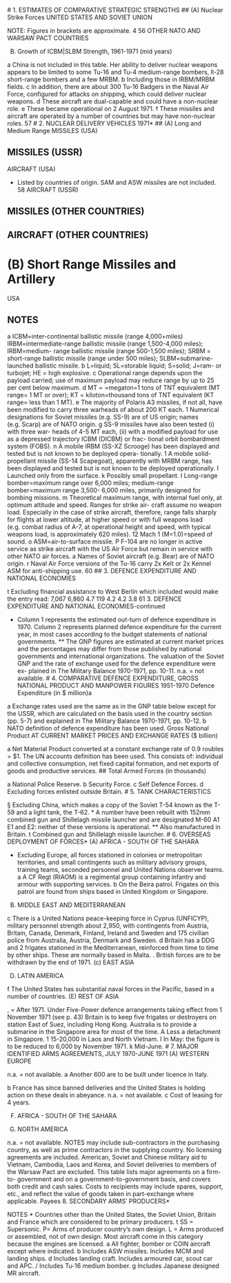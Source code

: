\# 1. ESTIMATES OF COMPARATIVE STRATEGIC STRENGTHS \## (A) Nuclear Strike Forces UNITED STATES AND SOVIET UNION

NOTE: Figures in brackets are approximate. 4 56 OTHER NATO AND WARSAW PACT COUNTRIES

(B) Growth of ICBM\|SLBM Strength, 1961-1971 (mid years)

a China is not included in this table. Her ability to deliver nuclear weapons appears to be limited to some Tu-16 and Tu-4 medium-range bombers, Il-28 short-range bombers and a few MRBM. b Including those in IRBM/MRBM fields. c In addition, there are about 300 Tu-16 Badgers in the Naval Air Force, configured for attacks on shipping, which could deliver nuclear weapons. d These aircraft are dual-capable and could have a non-nuclear role. e These became operational on 2 August 1971. f These missiles and aircraft are operated by a number of countries but may have non-nuclear roles. 57 \# 2. NUCLEAR DELIVERY VEHICLES 1971\* \## (A) Long and Medium Range MISSILES (USA)

## MISSILES (USSR)

AIRCRAFT (USA)

-   Listed by countries of origin. SAM and ASW missiles are not included. 58 AIRCRAFT (USSR)

## MISSILES (OTHER COUNTRIES)

## AIRCRAFT (OTHER COUNTRIES)

# (B) Short Range Missiles and Artillery

USA

## NOTES

a ICBM=inter-continental ballistic missile (range 4,000+miles) IRBM=intermediate-range ballistic missile (range 1,500-4,000 miles); IRBM=medium- range ballistic missile (range 500-1,500 miles); SRBM = short-range ballistic missile (range under 500 miles); SLBM=submarine-launched ballistic missile. b L=liquid; SL=storable liquid; S=solid; J=ram- or turbojet; HE = high explosive. c Operational range depends upon the payload carried; use of maximum payload may reduce range by up to 25 per cent below maximum. d MT = =megaton=1 tons of TNT equivalent (MT range= 1 MT or over); KT = kiloton=thousand tons of TNT equivalent (KT range= less than 1 MT). e The majority of Polaris A3 missiles, if not all, have been modified to carry three warheads of about 200 KT each. 1 Numerical designations for Soviet missiles (e.g. SS-9) are of US origin; names (e.g. Scarp) are of NATO origin. g SS-9 missiles have also been tested (i) with three war- heads of 4-5 MT each, (ii) with a modified payload for use as a depressed trajectory ICBM (DICBM) or frac- tional orbit bombardment system (FOBS). n A mobile IRBM (SS-XZ Scrooge) has been displayed and tested but is not known to be deployed opera- tionally. 1 A mobile solid-propellant missile (SS-14 Scapegoat), apparently with MRBM range, has been displayed and tested but is not known to be deployed operationally. I Launched only from the surface. k Possibly small propellant. I Long-range bomber=maximum range over 6,000 miles; medium-range bomber=maximum range 3,500- 6,000 miles, primarily designed for bombing missions. m Theoretical maximum range, with internal fuel only, at optimum altitude and speed. Ranges for strike air- craft assume no weapon load. Especially in the case of strike aircraft, therefore, range falls sharply for flights at lower altitude, at higher speed or with full weapons load (e.g. combat radius of A-7, at operational height and speed, with typical weapons load, is approximately 620 miles). 12 Mach 1 (M=1.0)=speed of sound. o ASM=air-to-surface missile. P F-104 are no longer in active service as strike aircraft with the US Air Force but remain in service with other NATO air forces. a Names of Soviet aircraft (e.g. Bear) are of NATO origin. r Naval Air Force versions of the Tu-16 carry 2x Kelt or 2x Kennel ASM for anti-shipping use. 60 \## 3. DEFENCE EXPENDITURE AND NATIONAL ECONOMIES

t Excluding financial assistance to West Berlin which included would make the entry read: 7,067 6,860 4.7 119 4.2 4.2 3.8 61 3. DEFENCE EXPENDITURE AND NATIONAL ECONOMIES-continued

-   Column 1 represents the estimated out-turn of defence expenditure in 1970. Column 2 represents planned defence expenditure for the current year, in most cases according to the budget statements of national governments. \*\* The GNP figures are estimated at current market prices and the percentages may differ from those published by national governments and international organizations. The valuation of the Soviet GNP and the rate of exchange used for the defence expenditure were ex- plained in The Military Balance 1970-1971, pp. 10-11. n.a. = not available. \# 4. COMPARATIVE DEFENCE EXPENDITURE, GROSS NATIONAL PRODUCT AND MANPOWER FIGURES 1951-1970 Defence Expenditure (in \$ million)a

a Exchange rates used are the same as in the GNP table below except for the USSR, which are calculated on the basis used in the country section (pp. 5-7) and explained in The Military Balance 1970-1971, pp. 10-12. b NATO definition of defence expenditure has been used. Gross National Product AT CURRENT MARKET PRICES AND EXCHANGE RATES (\$ billion)

a Net Material Product converted at a constant exchange rate of 0.9 roubles = \$1. The UN accounts definition has been used. This consists of: individual and collective consumption, net fixed capital formation, and net exports of goods and productive services. \## Total Armed Forces (in thousands)

a National Police Reserve. b Security Force. c Self Defence Forces. d Excluding forces enlisted outside Britain. \# 5. TANK CHARACTERISTICS

§ Excluding China, which makes a copy of the Soviet T-54 known as the T-59 and a light tank, the T-62. \* A number have been rebuilt with 152mm combined gun and Shillelagh missile launcher and are designated M-60 A1 E1 and E2: neither of these versions is operational. \*\* Also manufactured in Britain. t Combined gun and Shillelagh missile launcher. \# 6. OVERSEAS DEPLOYMENT OF FORCES\* (A) AFRICA - SOUTH OF THE SAHARA

-   Excluding Europe, all forces stationed in colonies or metropolitan territories, and small contingents such as military advisory groups, training teams, seconded personnel and United Nations observer teams. a A CF Regt (RIAOM) is a regimental group containing infantry and armour with supporting services. b On the Beira patrol. Frigates on this patrol are found from ships based in United Kingdom or Singapore.

(B) MIDDLE EAST AND MEDITERRANEAN

c There is a United Nations peace-keeping force in Cyprus (UNFICYP), military personnel strength about 2,950, with contingents from Austria, Britain, Canada, Denmark, Finland, Ireland and Sweden and 175 civilian police from Australia, Austria, Denmark and Sweden. d Britain has a DDG and 2 frigates stationed in the Mediterranean, reinforced from time to time by other ships. These are normally based in Malta. . British forces are to be withdrawn by the end of 1971. (c) EAST ASIA

(D) LATIN AMERICA

f The United States has substantial naval forces in the Pacific, based in a number of countries. (E) REST OF ASIA

, = After 1971. Under Five-Power defence arrangements taking effect from 1 November 1971 (see p. 43) Britain is to keep five frigates or destroyers on station East of Suez, including Hong Kong. Australia is to provide a submarine in the Singapore area for most of the time. A Less a detachment in Singapore. 1 15-20,000 in Laos and North Vietnam. I In May: the figure is to be reduced to 6,000 by November 1971. k Mid-June. \# 7. MAJOR IDENTIFIED ARMS AGREEMENTS, JULY 1970-JUNE 1971 (A) WESTERN EUROPE

n.a. = not available. a Another 600 are to be built under licence in Italy.

b France has since banned deliveries and the United States is holding action on these deals in abeyance. n.a. = not available. c Cost of leasing for 4 years.

(F) AFRICA - SOUTH OF THE SAHARA

(G) NORTH AMERICA

n.a. = not available. NOTES may include sub-contractors in the purchasing country, as well as prime contractors in the supplying country. No licensing agreements are included. American, Soviet and Chinese military aid to Vietnam, Cambodia, Laos and Korea, and Soviet deliveries to members of the Warsaw Pact are excluded. This table lists major agreements on a firm-to- government and on a government-to-government basis, and covers both credit and cash sales. Costs to recipients may include spares, support, etc., and reflect the value of goods taken in part-exchange where applicable. Payees 8. SECONDARY ARMS' PRODUCERS\*

NOTES \* Countries other than the United States, the Soviet Union, Britain and France which are considered to be primary producers. t SS = Supersonic. P= Arms of producer country's own design. L = Arms produced or assembled, not of own design. Most aircraft come in this category because the engines are licensed. a All fighter, bomber or COIN aircraft except where indicated. b Includes ASW missiles. Includes MCM and landing ships. d Includes landing craft. Includes armoured car, scout car and APC. / Includes Tu-16 medium bomber. g Includes Japanese designed MR aircraft.
